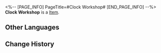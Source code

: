 <%-- [PAGE_INFO]
PageTitle=#Clock Workshop#
[END_PAGE_INFO] --%>
{{Item Infobox
|title       = Clock Workshop
|id          = 223352
|image       = Dreamscape Pass Sticker Clock Workshop.png
|type        = 
|invCategory = 
|rarity      = 4
|effect      = Digital stickers that can be used to decorate the pages of the Dreamtour Handbook. They come in many different styles.
|description = 
|source1     = Discover the tranquil study in the Dreamscape
}}
{{Description|1=A representation of times past, filled with warmth and hope.}}
'''Clock Workshop''' is a [[Item]].

==Other Languages==
{{Other Languages
|en   = Clock Workshop
|zhs  = 钟表工坊
|zht  = 鐘錶工坊
|ja   = 時計工房
|ko   = 시계 공방
|es   = Taller de relojería
|fr   = Atelier d'horlogerie
|ru   = Часовая мастерская
|th   = เวิร์กชอปนาฬิกา
|vi   = Xưởng Đồng Hồ
|de   = Uhrenwerkstatt
|id   = Bengkel Jam
|pt   = Oficina de Relógio
}}

==Change History==
{{Change History|2.0}}
